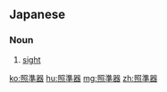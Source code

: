 ==Japanese==
{{ja-kanjitab|しょう|じゅん|き|yomi=on}}

===Noun===
{{ja-noun|しょうじゅんき}}

# [[sight]] {{gloss|device used in aiming a firearm}}

[[ko:照準器]]
[[hu:照準器]]
[[mg:照準器]]
[[zh:照準器]]